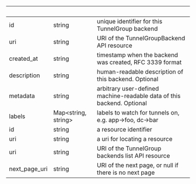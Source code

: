 | &nbsp;        | &nbsp;                    | &nbsp;                                                                 |
| ------------- | ------------------------- | ---------------------------------------------------------------------- |
| id            | string                    | unique identifier for this TunnelGroup backend                         |
| uri           | string                    | URI of the TunnelGroupBackend API resource                             |
| created_at    | string                    | timestamp when the backend was created, RFC 3339 format                |
| description   | string                    | human-readable description of this backend. Optional                   |
| metadata      | string                    | arbitrary user-defined machine-readable data of this backend. Optional |
| labels        | Map&lt;string, string&gt; | labels to watch for tunnels on, e.g. app->foo, dc->bar                 |
| id            | string                    | a resource identifier                                                  |
| uri           | string                    | a uri for locating a resource                                          |
| uri           | string                    | URI of the TunnelGroup backends list API resource                      |
| next_page_uri | string                    | URI of the next page, or null if there is no next page                 |
